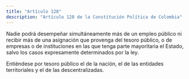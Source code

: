```yaml
---
title: "Artículo 128"
description: "Artículo 128 de la Constitución Política de Colombia"
---
```


Nadie podrá desempeñar simultáneamente más de un empleo público ni recibir más de una asignación que provenga del tesoro público, o de empresas o de instituciones en las que tenga parte mayoritaria el Estado, salvo los casos expresamente determinados por la ley.

Entiéndese por tesoro público el de la nación, el de las entidades territoriales y el de las descentralizadas.
